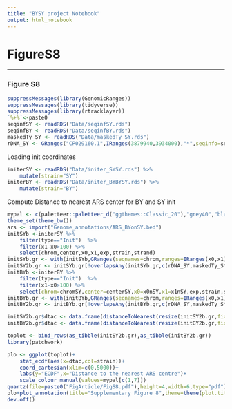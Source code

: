```yaml
---
title: "BYSY project Notebook"
output: html_notebook
---  
```

# FigureS8

***  

### Figure S8


```r
suppressMessages(library(GenomicRanges))
suppressMessages(library(tidyverse))
suppressMessages(library(rtracklayer))
`%+%`<-paste0
seqinfSY <- readRDS("Data/seqinfSY.rds")
seqinfBY <- readRDS("Data/seqinfBY.rds")
maskedTy_SY <- readRDS("Data/maskedTy_SY.rds")
rDNA_SY <- GRanges("CP029160.1",IRanges(3879940,3934000),"*",seqinfo=seqinfSY)
```

Loading init coordinates

```r
initerSY <- readRDS("Data/initer_SYSY.rds") %>%
	mutate(strain="SY")
initerBY <- readRDS("Data/initer_BYBYSY.rds") %>%
	mutate(strain="BY")
```

Compute Distance to nearest ARS center for BY and SY init
```r
mypal <- c(paletteer::paletteer_d("ggthemes::Classic_20"),"grey40","black","gold","greenyellow")
theme_set(theme_bw())
ars <- import("Genome_annotations/ARS_BYonSY.bed")
initSYb <-initerSY %>% 
	filter(type=="Init")  %>%
	filter(x1-x0>100) %>%
	select(chrom,center,x0,x1,exp,strain,strand)
initSYb.gr <- with(initSYb,GRanges(seqnames=chrom,ranges=IRanges(x0,x1),strand="*",seqinfo=seqinfSY,exp=exp,strain=strain))
initSY2b.gr <- initSYb.gr[!overlapsAny(initSYb.gr,c(rDNA_SY,maskedTy_SY)),]
initBYb <-initerBY %>% 
	filter(type=="Init")  %>%
	filter(x1-x0>100) %>%
	select(chrom=chromSY,center=centerSY,x0=x0nSY,x1=x1nSY,exp,strain,strand)
initBYb.gr <- with(initBYb,GRanges(seqnames=chrom,ranges=IRanges(x0,x1),strand="*",seqinfo=seqinfSY,exp=exp,strain=strain))
initBY2b.gr <- initBYb.gr[!overlapsAny(initBYb.gr,c(rDNA_SY,maskedTy_SY)),]

initSY2b.gr$dtac <- data.frame(distanceToNearest(resize(initSY2b.gr,fix="center",width=1),resize(ars,fix="center",width=1)))[,3]
initBY2b.gr$dtac <- data.frame(distanceToNearest(resize(initBY2b.gr,fix="center",width=1),resize(ars,fix="center",width=1)))[,3]

toplot <- bind_rows(as_tibble(initSY2b.gr),as_tibble(initBY2b.gr))
library(patchwork)

plo <- ggplot(toplot)+
	stat_ecdf(aes(x=dtac,col=strain))+
	coord_cartesian(xlim=c(0,5000))+
	labs(y="ECDF",x="Distance to the nearest ARS centre")+
	scale_colour_manual(values=mypal[c(1,7)])
quartz(file=paste0("FigArticle/FigS8.pdf"),height=4,width=6,type="pdf")
plo+plot_annotation(title="Supplementary Figure 8",theme=theme(plot.title = element_text(face="bold")))
dev.off()
```
